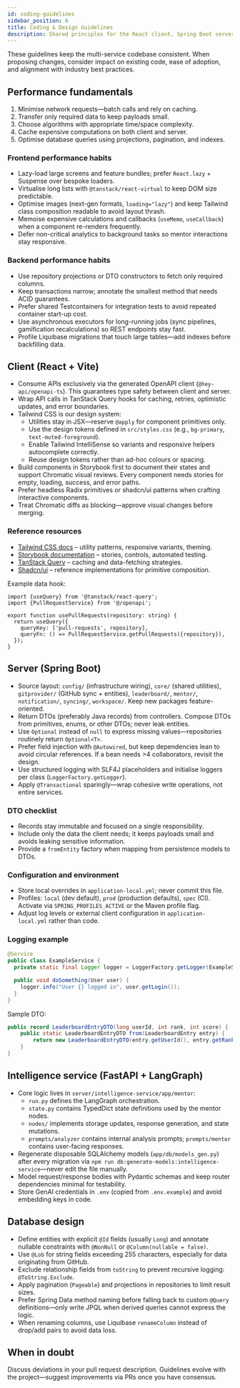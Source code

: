 ```yaml
---
id: coding-guidelines
sidebar_position: 6
title: Coding & Design Guidelines
description: Shared principles for the React client, Spring Boot server, and FastAPI intelligence service.
---
```


These guidelines keep the multi-service codebase consistent. When proposing changes, consider impact on existing code, ease of adoption, and alignment with industry best practices.

## Performance fundamentals

1. Minimise network requests—batch calls and rely on caching.
2. Transfer only required data to keep payloads small.
3. Choose algorithms with appropriate time/space complexity.
4. Cache expensive computations on both client and server.
5. Optimise database queries using projections, pagination, and indexes.

### Frontend performance habits

- Lazy-load large screens and feature bundles; prefer `React.lazy` + Suspense over bespoke loaders.
- Virtualise long lists with `@tanstack/react-virtual` to keep DOM size predictable.
- Optimise images (next-gen formats, `loading="lazy"`) and keep Tailwind class composition readable to avoid layout thrash.
- Memoise expensive calculations and callbacks (`useMemo`, `useCallback`) when a component re-renders frequently.
- Defer non-critical analytics to background tasks so mentor interactions stay responsive.

### Backend performance habits

- Use repository projections or DTO constructors to fetch only required columns.
- Keep transactions narrow; annotate the smallest method that needs ACID guarantees.
- Prefer shared Testcontainers for integration tests to avoid repeated container start-up cost.
- Use asynchronous executors for long-running jobs (sync pipelines, gamification recalculations) so REST endpoints stay fast.
- Profile Liquibase migrations that touch large tables—add indexes before backfilling data.

## Client (React + Vite)

- Consume APIs exclusively via the generated OpenAPI client (`@hey-api/openapi-ts`). This guarantees type safety between client and server.
- Wrap API calls in TanStack Query hooks for caching, retries, optimistic updates, and error boundaries.
- Tailwind CSS is our design system:
  - Utilities stay in JSX—reserve `@apply` for component primitives only.
  - Use the design tokens defined in `src/styles.css` (e.g., `bg-primary`, `text-muted-foreground`).
  - Enable Tailwind IntelliSense so variants and responsive helpers autocomplete correctly.
  - Reuse design tokens rather than ad-hoc colours or spacing.
- Build components in Storybook first to document their states and support Chromatic visual reviews. Every component needs stories for empty, loading, success, and error paths.
- Prefer headless Radix primitives or shadcn/ui patterns when crafting interactive components.
- Treat Chromatic diffs as blocking—approve visual changes before merging.

### Reference resources

- [Tailwind CSS docs](https://tailwindcss.com/docs) – utility patterns, responsive variants, theming.
- [Storybook documentation](https://storybook.js.org/docs) – stories, controls, automated testing.
- [TanStack Query](https://tanstack.com/query/latest/docs/framework/react/overview) – caching and data-fetching strategies.
- [Shadcn/ui](https://ui.shadcn.com/) – reference implementations for primitive composition.

Example data hook:

```tsx
import {useQuery} from '@tanstack/react-query';
import {PullRequestService} from '@/openapi';

export function usePullRequests(repository: string) {
  return useQuery({
    queryKey: ['pull-requests', repository],
    queryFn: () => PullRequestService.getPullRequests({repository}),
  });
}
```

## Server (Spring Boot)

- Source layout: `config/` (infrastructure wiring), `core/` (shared utilities), `gitprovider/` (GitHub sync + entities), `leaderboard/`, `mentor/`, `notification/`, `syncing/`, `workspace/`. Keep new packages feature-oriented.
- Return DTOs (preferably Java records) from controllers. Compose DTOs from primitives, enums, or other DTOs; never leak entities.
- Use `Optional` instead of `null` to express missing values—repositories routinely return `Optional<T>`.
- Prefer field injection with `@Autowired`, but keep dependencies lean to avoid circular references. If a bean needs >4 collaborators, revisit the design.
- Use structured logging with SLF4J placeholders and initialise loggers per class (`LoggerFactory.getLogger`).
- Apply `@Transactional` sparingly—wrap cohesive write operations, not entire services.

### DTO checklist

- Records stay immutable and focused on a single responsibility.
- Include only the data the client needs; it keeps payloads small and avoids leaking sensitive information.
- Provide a `fromEntity` factory when mapping from persistence models to DTOs.

### Configuration and environment

- Store local overrides in `application-local.yml`; never commit this file.
- Profiles: `local` (dev default), `prod` (production defaults), `spec` (CI). Activate via `SPRING_PROFILES_ACTIVE` or the Maven profile flag.
- Adjust log levels or external client configuration in `application-local.yml` rather than code.

### Logging example

```java
@Service
public class ExampleService {
  private static final Logger logger = LoggerFactory.getLogger(ExampleService.class);

  public void doSomething(User user) {
    logger.info("User {} logged in", user.getLogin());
  }
}
```

Sample DTO:

```java
public record LeaderboardEntryDTO(long userId, int rank, int score) {
    public static LeaderboardEntryDTO from(LeaderboardEntry entry) {
        return new LeaderboardEntryDTO(entry.getUserId(), entry.getRank(), entry.getScore());
    }
}
```

## Intelligence service (FastAPI + LangGraph)

- Core logic lives in `server/intelligence-service/app/mentor`:
  - `run.py` defines the LangGraph orchestration.
  - `state.py` contains TypedDict state definitions used by the mentor nodes.
  - `nodes/` implements storage updates, response generation, and state mutations.
  - `prompts/analyzer` contains internal analysis prompts; `prompts/mentor` contains user-facing responses.
- Regenerate disposable SQLAlchemy models (`app/db/models_gen.py`) after every migration via `npm run db:generate-models:intelligence-service`—never edit the file manually.
- Model request/response bodies with Pydantic schemas and keep router dependencies minimal for testability.
- Store GenAI credentials in `.env` (copied from `.env.example`) and avoid embedding keys in code.

## Database design

- Define entities with explicit `@Id` fields (usually `Long`) and annotate nullable constraints with `@NonNull` or `@Column(nullable = false)`.
- Use `@Lob` for string fields exceeding 255 characters, especially for data originating from GitHub.
- Exclude relationship fields from `toString` to prevent recursive logging: `@ToString.Exclude`.
- Apply pagination (`Pageable`) and projections in repositories to limit result sizes.
- Prefer Spring Data method naming before falling back to custom `@Query` definitions—only write JPQL when derived queries cannot express the logic.
- When renaming columns, use Liquibase `renameColumn` instead of drop/add pairs to avoid data loss.

## When in doubt

Discuss deviations in your pull request description. Guidelines evolve with the project—suggest improvements via PRs once you have consensus.
